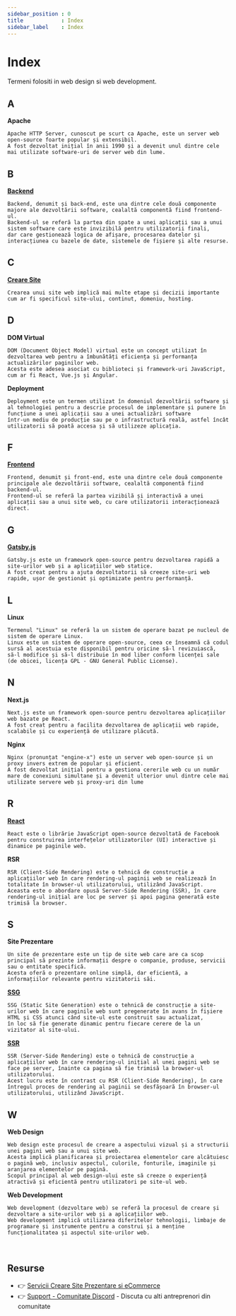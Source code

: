 ```yaml
---
sidebar_position : 0
title            : Index
sidebar_label    : Index
---
```


# Index

Termeni folositi in web design si web development. 

## A 

**Apache**

    Apache HTTP Server, cunoscut pe scurt ca Apache, este un server web open-source foarte popular și extensibil. 
    A fost dezvoltat inițial în anii 1990 și a devenit unul dintre cele mai utilizate software-uri de server web din lume.        

## B

**[Backend](./backend)**
    
    Backend, denumit și back-end, este una dintre cele două componente majore ale dezvoltării software, cealaltă componentă fiind frontend-ul.
    Backend-ul se referă la partea din spate a unei aplicații sau a unui sistem software care este invizibilă pentru utilizatorii finali, 
    dar care gestionează logica de afișare, procesarea datelor și interacțiunea cu bazele de date, sistemele de fișiere și alte resurse.

## C

**[Creare Site](./creare-site)** 

    Crearea unui site web implică mai multe etape și decizii importante cum ar fi specificul site-ului, continut, domeniu, hosting. 

## D

**DOM Virtual** 

    DOM (Document Object Model) virtual este un concept utilizat în dezvoltarea web pentru a îmbunătăți eficiența și performanța actualizărilor paginilor web. 
    Acesta este adesea asociat cu biblioteci și framework-uri JavaScript, cum ar fi React, Vue.js și Angular. 

**Deployment**
    
    Deployment este un termen utilizat în domeniul dezvoltării software și al tehnologiei pentru a descrie procesul de implementare și punere în funcțiune a unei aplicații sau a unei actualizări software 
    într-un mediu de producție sau pe o infrastructură reală, astfel încât utilizatorii să poată accesa și să utilizeze aplicația.

## F

**[Frontend](./frontend)**
    
    Frontend, denumit și front-end, este una dintre cele două componente principale ale dezvoltării software, cealaltă componentă fiind backend-ul. 
    Frontend-ul se referă la partea vizibilă și interactivă a unei aplicații sau a unui site web, cu care utilizatorii interacționează direct. 

## G 

**[Gatsby.js](./gatsbyjs)**

    Gatsby.js este un framework open-source pentru dezvoltarea rapidă a site-urilor web și a aplicațiilor web statice. 
    A fost creat pentru a ajuta dezvoltatorii să creeze site-uri web rapide, ușor de gestionat și optimizate pentru performanță.

## L

**Linux**
    
    Termenul "Linux" se referă la un sistem de operare bazat pe nucleul de sistem de operare Linux. 
    Linux este un sistem de operare open-source, ceea ce înseamnă că codul sursă al acestuia este disponibil pentru oricine să-l revizuiască, 
    să-l modifice și să-l distribuie în mod liber conform licenței sale (de obicei, licența GPL - GNU General Public License).

## N

**Next.js**

    Next.js este un framework open-source pentru dezvoltarea aplicațiilor web bazate pe React. 
    A fost creat pentru a facilita dezvoltarea de aplicații web rapide, scalabile și cu experiență de utilizare plăcută.

**Nginx**

    Nginx (pronunțat "engine-x") este un server web open-source și un proxy invers extrem de popular și eficient. 
    A fost dezvoltat inițial pentru a gestiona cererile web cu un număr mare de conexiuni simultane și a devenit ulterior unul dintre cele mai utilizate servere web și proxy-uri din lume

## R 

**[React](./react)**
    
    React este o librărie JavaScript open-source dezvoltată de Facebook pentru construirea interfețelor utilizatorilor (UI) interactive și dinamice pe paginile web.

**RSR**

    RSR (Client-Side Rendering) este o tehnică de construcție a aplicațiilor web în care rendering-ul paginii web se realizează în totalitate în browser-ul utilizatorului, utilizând JavaScript. 
    Aceasta este o abordare opusă Server-Side Rendering (SSR), în care rendering-ul inițial are loc pe server și apoi pagina generată este trimisă la browser.

## S

**Site Prezentare**

    Un site de prezentare este un tip de site web care are ca scop principal să prezinte informații despre o companie, produse, servicii sau o entitate specifică. 
    Acesta oferă o prezentare online simplă, dar eficientă, a informațiilor relevante pentru vizitatorii săi. 

**[SSG](./ssg)**
    
    SSG (Static Site Generation) este o tehnică de construcție a site-urilor web în care paginile web sunt pregenerate în avans în fișiere HTML și CSS atunci când site-ul este construit sau actualizat,
    în loc să fie generate dinamic pentru fiecare cerere de la un vizitator al site-ului.     

**[SSR](./ssr)**
    
    SSR (Server-Side Rendering) este o tehnică de construcție a aplicațiilor web în care rendering-ul inițial al unei pagini web se face pe server, înainte ca pagina să fie trimisă la browser-ul utilizatorului. 
    Acest lucru este în contrast cu RSR (Client-Side Rendering), în care întregul proces de rendering al paginii se desfășoară în browser-ul utilizatorului, utilizând JavaScript.

## W

**Web Design**
    
    Web design este procesul de creare a aspectului vizual și a structurii unei pagini web sau a unui site web.
    Acesta implică planificarea și proiectarea elementelor care alcătuiesc o pagină web, inclusiv aspectul, culorile, fonturile, imaginile și aranjarea elementelor pe pagină. 
    Scopul principal al web design-ului este să creeze o experiență atractivă și eficientă pentru utilizatori pe site-ul web.

**Web Development**

    Web development (dezvoltare web) se referă la procesul de creare și dezvoltare a site-urilor web și a aplicațiilor web. 
    Web development implică utilizarea diferitelor tehnologii, limbaje de programare și instrumente pentru a construi și a menține funcționalitatea și aspectul site-urilor web.

<br />

## Resurse

- 👉 [Servicii Creare Site Prezentare si eCommerce](https://websitemarket.ro/)
- 👉 [Support - Comunitate Discord](https://discord.gg/MFRQmAk) - Discuta cu alti antreprenori din comunitate
